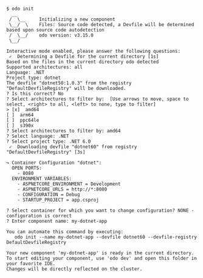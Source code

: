 ```console
$ odo init
  __
 /  \__     Initializing a new component
 \__/  \    Files: Source code detected, a Devfile will be determined based upon source code autodetection
 /  \__/    odo version: v3.15.0
 \__/

Interactive mode enabled, please answer the following questions:
 ✓  Determining a Devfile for the current directory [1s]
Based on the files in the current directory odo detected
Supported architectures: all
Language: .NET
Project type: dotnet
The devfile "dotnet50:1.0.3" from the registry "DefaultDevfileRegistry" will be downloaded.
? Is this correct? No
? Select architectures to filter by:  [Use arrows to move, space to select, <right> to all, <left> to none, type to filter]
> [x]  amd64
[ ]  arm64
[ ]  ppc64le
[ ]  s390x
? Select architectures to filter by: amd64
? Select language: .NET
? Select project type: .NET 6.0
 ✓  Downloading devfile "dotnet60" from registry "DefaultDevfileRegistry" [3s]

↪ Container Configuration "dotnet":
  OPEN PORTS:
    - 8080
  ENVIRONMENT VARIABLES:
    - ASPNETCORE_ENVIRONMENT = Development
    - ASPNETCORE_URLS = http://*:8080
    - CONFIGURATION = Debug
    - STARTUP_PROJECT = app.csproj

? Select container for which you want to change configuration? NONE - configuration is correct
? Enter component name: my-dotnet-app

You can automate this command by executing:
   odo init --name my-dotnet-app --devfile dotnet60 --devfile-registry DefaultDevfileRegistry

Your new component 'my-dotnet-app' is ready in the current directory.
To start editing your component, use 'odo dev' and open this folder in your favorite IDE.
Changes will be directly reflected on the cluster.
```